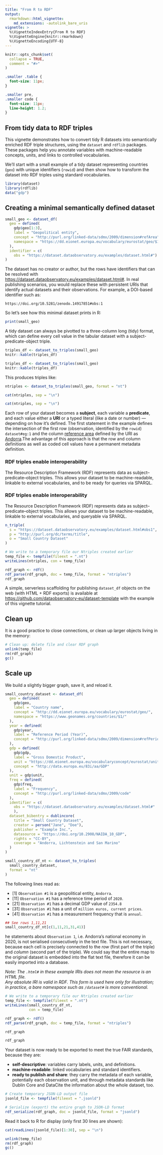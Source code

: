 ---
title: "From R to RDF"
output:
  rmarkdown::html_vignette:
    md_extensions: -autolink_bare_uris
vignette: >
  %\VignetteIndexEntry{From R to RDF}
  %\VignetteEngine{knitr::rmarkdown}
  %\VignetteEncoding{UTF-8}
---

```{r, include = FALSE}
knitr::opts_chunk$set(
  collapse = TRUE,
  comment = "#>"
)
```

```{css, echo=FALSE}
.smaller .table {
  font-size: 11px;
}

.smaller pre,
.smaller code {
  font-size: 11px;
  line-height: 1.2;
}
```

## From tidy data to RDF triples

This vignette demonstrates how to convert tidy R datasets into semantically enriched RDF triple structures, using the `dataset` and `rdflib` packages. These packages help you annotate variables with machine-readable concepts, units, and links to controlled vocabularies.

We’ll start with a small example of a tidy dataset representing countries (`geo`) with unique identifiers (`rowid`) and then show how to transform the dataset into RDF triples using standard vocabularies.

```{r setup}
library(dataset)
library(rdflib)
data("gdp")
```

## Creating a minimal semantically defined dataset

```{r minimaldf}
small_geo <- dataset_df(
  geo = defined(
    gdp$geo[1:3],
    label = "Geopolitical entity",
    concept = "http://purl.org/linked-data/sdmx/2009/dimension#refArea",
    namespace = "https://dd.eionet.europa.eu/vocabulary/eurostat/geo/$1"
  ), 
  identifier = c(
    obs = "https://dataset.dataobservatory.eu/examples/dataset.html#")
)
```

The dataset has no creator or author, but the rows have identifiers that can be resolved with <https://dataset.dataobservatory.eu/examples/dataset.html#>. In real publishing
scenarios, you would replace these with persistent URIs
that identify actual datasets and their observations. For example, a DOI-based identifier such as:

`https://doi.org/10.5281/zenodo.14917851#obs:1`

So let's see how this minimal dataset prints in R:

```{r printsmallgeodf}
print(small_geo)
```

A tidy dataset can always be pivotted to a three-column long (tidy) format, which can define every cell value in the tabular dataset with a subject-predicate-object triple. 

```{r triplesdf, eval=FALSE}
triples_df <- dataset_to_triples(small_geo)
knitr::kable(triples_df)
```

::: smaller
```{r triplesdfprintsmall, echo=FALSE}
triples_df <- dataset_to_triples(small_geo)
knitr::kable(triples_df)
```
::: 

This produces triples like:

```{r createntriples}
ntriples <- dataset_to_triples(small_geo, format = "nt")
```
```{r pritriples, eval=FALSE}
cat(ntriples, sep = "\n")
```

::: smaller
```{r printsmaller}
cat(ntriples, sep = "\n")
```
:::

Each row of your dataset becomes a **subject**, each variable a **predicate**, and each value either a **URI** or a typed literal (like a date or number) — depending on how it's defined. The first statement in the example defines the intersection of the first row (observation, identified by the `rowid`) `dataset#eg:1` and the column [reference area](http://purl.org/linked-data/sdmx/2009/dimension#refArea) defined by the URI as [Andorra](https://dd.eionet.europa.eu/vocabulary/eurostat/geo/AD).The advantage of this approach is that the row and column definitions as well as coded cell values have a permanent metadata definition.

### RDF triples enable interoperability

The Resource Description Framework (RDF) represents data as subject–predicate–object triples. This allows your dataset to be machine-readable, linkable to external vocabularies, and to be ready for queries via SPARQL.

### RDF triples enable interoperability

The Resource Description Framework (RDF) represents data as subject–predicate–object triples. This allows your dataset to be machine-readable, linkable to external vocabularies, and queryable via SPARQL.

```{r ntripleexample}
n_triple(
  s = "https://dataset.dataobservatory.eu/examples/dataset.html#obs1",
  p = "http://purl.org/dc/terms/title",
  o = "Small Country Dataset"
)
```


```{r readrdf}
# We write to a temporary file our Ntriples created earlier
temp_file <- tempfile(fileext = ".nt")
writeLines(ntriples, con = temp_file)

rdf_graph <- rdf()
rdf_parse(rdf_graph, doc = temp_file, format = "ntriples")
rdf_graph

```

A simple, serverless scaffolding for publishing `dataset_df` objects on the web (with HTML + RDF exports) is available at    <https://github.com/dataobservatory-eu/dataset-template> with the example
of this vignette tutorial.

## Clean up

It is a good practice to close connections, or clean up larger objects living in the memory:

```{r cleanup}
# Clean up: delete file and clear RDF graph
unlink(temp_file)
rm(rdf_graph)
gc()
```

## Scale up

We build a slightly bigger graph, save it, and reload it. 

```{r scaleup}
small_country_dataset <- dataset_df(
  geo = defined(
    gdp$geo,
    label = "Country name",
    concept = "http://dd.eionet.europa.eu/vocabulary/eurostat/geo/",
    namespace = "https://www.geonames.org/countries/$1/"
  ),
  year = defined(
    gdp$year,
    label = "Reference Period (Year)",
    concept = "http://purl.org/linked-data/sdmx/2009/dimension#refPeriod"
  ),
  gdp = defined(
    gdp$gdp,
    label = "Gross Domestic Product",
    unit = "https://dd.eionet.europa.eu/vocabularyconcept/eurostat/unit/CP_MEUR",
    concept = "http://data.europa.eu/83i/aa/GDP"
  ),
  unit = gdp$unit,
  freq = defined(
    gdp$freq,
    label = "Frequency",
    concept = "http://purl.org/linked-data/sdmx/2009/code"
  ),
  identifier = c(
    obs = "https://dataset.dataobservatory.eu/examples/dataset.html#"
    ), 
  dataset_bibentry = dublincore(
    title = "Small Country Dataset",
    creator = person("Jane", "Doe"),
    publisher = "Example Inc.",
    datasource = "https://doi.org/10.2908/NAIDA_10_GDP",
    rights = "CC-BY",
    coverage = "Andorra, Lichtenstein and San Marino"
  )
)
```

```{r smallcountrydfnt}
small_country_df_nt <- dataset_to_triples(
  small_country_dataset, 
  format = "nt"
)
```


The following lines read as:

-   [1] `Observation #1` is a geopolitical entity, `Andorra`.
-   [11] `Observation #1` has a reference time period of `2020`.
-   [21] `Observation #1` has a decimal GDP value of `2354.8`
-   [31] `Observation #1` has a unit of `million euros, current prices`.
-   [41] `Observation #1` has a measurement frequency that is `annual`.

:::: smaller
```{r smallcountrydfntsample}
## See rows 1,11,21
small_country_df_nt[c(1,11,21,31,41)]
```
::::

he statements about `Observation 1`, i.e. Andorra's national economy in 2020, is not serialised consecutively in the text file. This is not necessary, because each cell is precisely connected to the *row* (first part of the triple) and *column* (second part of the triple). We could say that the entire map to the original dataset is embedded into the flat text file, therefore it can be easily imported into a database.

*Note: The `.html#` in these example IRIs does not mean the resource is an HTML file.  
Any absolute IRI is valid in RDF. This form is used here only for illustration;  
in practice, a bare namespace such as `/dataset#` is more conventional.*


```{r readrdf2}
# We write to a temporary file our Ntriples created earlier
temp_file <- tempfile(fileext = ".nt")
writeLines(small_country_df_nt,
           con = temp_file)

rdf_graph <- rdf()
rdf_parse(rdf_graph, doc = temp_file, format = "ntriples")
```
```{r readrdf2print, eval = FALSE}
rdf_graph
```
:::: smaller
```{r readrdf2printsmaller}
rdf_graph
```
:::: 

Your dataset is now ready to be exported to meet the true FAIR standards, because they are:

- **self-descriptive**: variables carry labels, units, and definitions.
- **machine-readable**: linked vocabularies and standard identifiers.
- **ready to publish and share**: they carry the metadata of each variable, potentially each observation unit, and through metadata standards like Dublin Core and DataCite the information about the whole dataset, too.

```{r readjsonld}
# Create temporary JSON-LD output file
jsonld_file <- tempfile(fileext = ".jsonld")

# Serialize (export) the entire graph to JSON-LD format
rdf_serialize(rdf_graph, doc = jsonld_file, format = "jsonld")
```

Read it back to R for display (only first 30 lines are shown):

:::: smaller
```{r readjsonldprint}
cat(readLines(jsonld_file)[1:30], sep = "\n")
```
::::

```{r clenup2, echo=FALSE, message=FALSE}
unlink(temp_file)
rm(rdf_graph)
gc()
```

